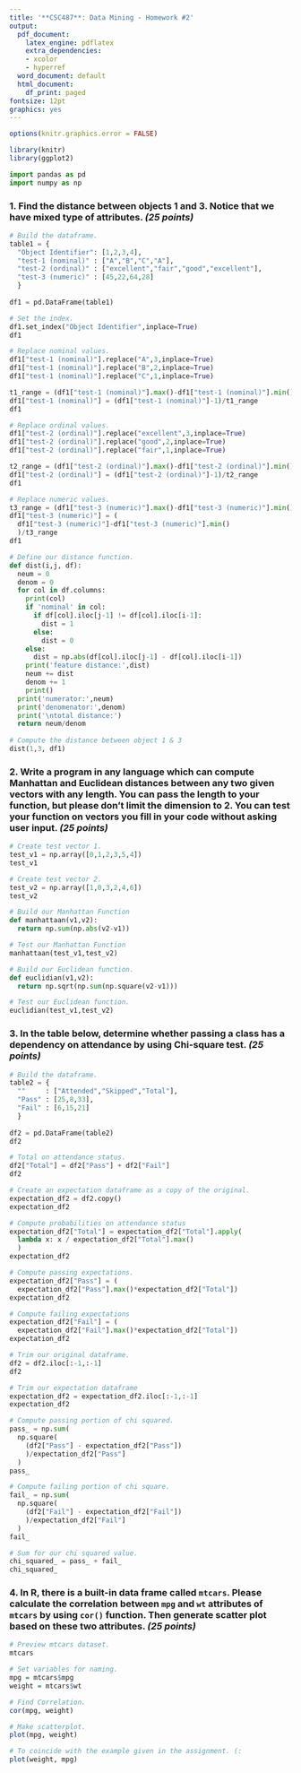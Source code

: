 ```yaml
---
title: '**CSC487**: Data Mining - Homework #2'
output:
  pdf_document:
    latex_engine: pdflatex
    extra_dependencies:
    - xcolor
    - hyperref
  word_document: default
  html_document:
    df_print: paged
fontsize: 12pt
graphics: yes
---
```


```{=latex}
\newcommand{\XB}{\color{black}}
\newcommand{\XBB}{\color{blue}}
\newcommand{\XV}{\color{violet}}
\newcommand{\XR}{\color{red}}

\begin{center}
  \XV\textit{\large{\href{https://github.com/casonk}{Cason Konzer}}}\XB \\
\end{center}
\hrulefill
\hfill
\newpage
```

```r
options(knitr.graphics.error = FALSE)

library(knitr)
library(ggplot2)
```

```python
import pandas as pd
import numpy as np
```


### 1. Find the distance between objects 1 and 3. Notice that we have mixed type of attributes. *(25 points)*

```{=latex}
\hrulefill

The following python code has will find the distance between any two objects for this dataset.
```

```python
# Build the dataframe.
table1 = {
  "Object Identifier": [1,2,3,4],
  "test-1 (nominal)" : ["A","B","C","A"],
  "test-2 (ordinal)" : ["excellent","fair","good","excellent"],
  "test-3 (numeric)" : [45,22,64,28]
  }
  
df1 = pd.DataFrame(table1)

# Set the index.
df1.set_index("Object Identifier",inplace=True)
df1
```

```python
# Replace nominal values.
df1["test-1 (nominal)"].replace("A",3,inplace=True)
df1["test-1 (nominal)"].replace("B",2,inplace=True)
df1["test-1 (nominal)"].replace("C",1,inplace=True)

t1_range = (df1["test-1 (nominal)"].max()-df1["test-1 (nominal)"].min())
df1["test-1 (nominal)"] = (df1["test-1 (nominal)"]-1)/t1_range
df1
```

```python
# Replace ordinal values.
df1["test-2 (ordinal)"].replace("excellent",3,inplace=True)
df1["test-2 (ordinal)"].replace("good",2,inplace=True)
df1["test-2 (ordinal)"].replace("fair",1,inplace=True)

t2_range = (df1["test-2 (ordinal)"].max()-df1["test-2 (ordinal)"].min())
df1["test-2 (ordinal)"] = (df1["test-2 (ordinal)"]-1)/t2_range
df1
```

```python
# Replace numeric values.
t3_range = (df1["test-3 (numeric)"].max()-df1["test-3 (numeric)"].min())
df1["test-3 (numeric)"] = (
  df1["test-3 (numeric)"]-df1["test-3 (numeric)"].min()
  )/t3_range
df1
```

```python
# Define our distance function.
def dist(i,j, df):
  neum = 0
  denom = 0
  for col in df.columns:
    print(col)
    if 'nominal' in col:
      if df[col].iloc[j-1] != df[col].iloc[i-1]:
        dist = 1
      else:
        dist = 0
    else:
      dist = np.abs(df[col].iloc[j-1] - df[col].iloc[i-1])
    print('feature distance:',dist)
    neum += dist
    denom += 1
    print()
  print('numerator:',neum)
  print('denomenator:',denom)
  print('\ntotal distance:')
  return neum/denom
  
# Compute the distance between object 1 & 3
dist(1,3, df1)
```

```{=latex}
We can see that the distance between object 1 and object 3 is \XBB $0.651$ \XB.

\newpage
```

### 2. Write a program in any language which can compute Manhattan and Euclidean distances between any two given vectors with any length. You can pass the length to your function, but please don’t limit the dimension to 2. You can test your function on vectors you fill in your code without asking user input. *(25 points)*

```{=latex}
\hrulefill

The following python code has independent functions that will find the Manhattan and Euclidean distance between any two given numpy vectors.
```

```python
# Create test vector 1.
test_v1 = np.array([0,1,2,3,5,4])
test_v1
```

```python
# Create test vector 2.
test_v2 = np.array([1,0,3,2,4,6])
test_v2
```

```python
# Build our Manhattan Function
def manhattaan(v1,v2):
  return np.sum(np.abs(v2-v1))

# Test our Manhattan Function
manhattaan(test_v1,test_v2)
```

```python
# Build our Euclidean function.
def euclidian(v1,v2):
  return np.sqrt(np.sum(np.square(v2-v1)))

# Test our Euclidean function.
euclidian(test_v1,test_v2)
```


```{=latex}
We can see that the simple test vectors pass for both functions.

\newpage
```

### 3. In the table below, determine whether passing a class has a dependency on attendance by using Chi-square test. *(25 points)*

```{=latex}
\hrulefill
```

```python
# Build the dataframe.
table2 = {
  ""     : ["Attended","Skipped","Total"],
  "Pass" : [25,8,33],
  "Fail" : [6,15,21]
  }
  
df2 = pd.DataFrame(table2)
df2

```

```python
# Total on attendance status.
df2["Total"] = df2["Pass"] + df2["Fail"]
df2

```

```python
# Create an expectation dataframe as a copy of the original.
expectation_df2 = df2.copy()
expectation_df2
```

```python
# Compute probabilities on attendance status 
expectation_df2["Total"] = expectation_df2["Total"].apply(
  lambda x: x / expectation_df2["Total"].max()
  )
expectation_df2
```

```python
# Compute passing expectations.
expectation_df2["Pass"] = (
  expectation_df2["Pass"].max()*expectation_df2["Total"])
expectation_df2
```

```python
# Compute failing expectations
expectation_df2["Fail"] = (
  expectation_df2["Fail"].max()*expectation_df2["Total"])
expectation_df2
```

```python
# Trim our original dataframe.
df2 = df2.iloc[:-1,:-1]
df2
```

```python
# Trim our expectation dataframe
expectation_df2 = expectation_df2.iloc[:-1,:-1]
expectation_df2
```

```python
# Compute passing portion of chi squared.
pass_ = np.sum(
  np.square(
    (df2["Pass"] - expectation_df2["Pass"])
    )/expectation_df2["Pass"]
  )
pass_
```

```{=latex}
\newpage
```

```python
# Compute failing portion of chi square.
fail_ = np.sum(
  np.square(
    (df2["Fail"] - expectation_df2["Fail"])
    )/expectation_df2["Fail"]
  )
fail_
```

```python
# Sum for our chi squared value.
chi_squared_ = pass_ + fail_
chi_squared_
```

```{=latex}
We can see that we yield \XBB $\chi^2 = 11.686$ \XB.

\newpage
```

### 4. In R, there is a built-in data frame called `mtcars`. Please calculate the correlation between `mpg` and `wt` attributes of `mtcars` by using `cor()` function. Then generate scatter plot based on these two attributes. *(25 points)*

```{=latex}
\hrulefill
```

```r
# Preview mtcars dataset.
mtcars
```

```{=latex}
\newpage
```

```r
# Set variables for naming.
mpg = mtcars$mpg
weight = mtcars$wt
```

```r
# Find Correlation.
cor(mpg, weight)
```

```{=latex}
We can see that the correlation between vehicle miles per gallon and vehicle weight in the mtcars dataset is \XBB $r_{mpg,weight} =  -0.868$ \XB
What this explains is that as one variable (weight/mpg) increases, the other (mpg/weight) decreases.
```

```r
# Make scatterplot.
plot(mpg, weight)
```

```{=latex}
\newpage
```

```r
# To coincide with the example given in the assignment. (:
plot(weight, mpg)
```